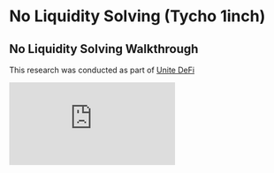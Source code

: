 # No Liquidity Solving (Tycho 1inch)

## No Liquidity Solving Walkthrough

This research was conducted as part of [Unite DeFi](https://ethglobal.com/showcase/defiunite-jincubator-g1h0p)

<iframe
  src="https://www.loom.com/embed/c59e1a9eb2064d4a855cabab3941a514"
  frameborder="0"
  allowfullscreen
  allow="autoplay; encrypted-media"
  style={{
    width: "100%",
    height: "500px",
    borderRadius: "12px",
  }}
/>

The following Actions are Taken

1. Mary has one ETH
2. Chainlink Oracle has 1ETH = 2000DAI
3. Mary creates a an order 1ETH for 2000DAI
4. Tabatha using Tycho finds Uniswap V2 will swap 1ETH for 2018DAI
5. Tabatha Takes the Order
6. Order Settles

**Additional Notes**

- \*This uses a modified version of 1inch Limit Order Protocol which allows TychoSwapExecutor to settle the Makers Funds
- \*\*Mary approves 1ETH to be used by Limit-Order-Protocol (and Tycho Swap Router)
- \*\*Mary’s 1ETH is used for the swap - No Liquidity is provided by Tabatha - Transaction reverts if < 2000 DAI is returned
- \*\*\*Taking and Settling the order is an atomic transaction integrating TychoSwapExecutor.sol as a TakerInteraction in LimitOrderProtocol.sol

| Action | Mary Maker | Limit Order Protocol | Tabatha Tycho Taker | Jincubator Protocol                                                     | Tycho Simulation                                              |
| ------ | ---------- | -------------------- | ------------------- | ----------------------------------------------------------------------- | ------------------------------------------------------------- |
| 1      | 1 ETH      |                      |                     |                                                                         |                                                               |
| 2      | 1 ETH      |                      |                     |                                                                         |                                                               |
| 3      | 1ETH       | _1ETH\*_             |                     | OrderCalculator.sol integrates price oracles for creating spread orders |                                                               |
| 4      | 1ETH       | _1ETH\*_             |                     |                                                                         | Tycho Indexing and Simulation (Off Chain Price Discovery)     |
| 5      |            | 2018DAI\*\*          |                     | TychoExecutor.sol executes the trade on UniswapV3                       | TychoRouter is called by TychoSwapRouter to execute the trade |
| 6      | 200DAI     |                      | 18DAI               | LimitOrderProtocol.sol sends Mary 2000 DAI from Tabatha                 |
|        |

## Jincubator Limit Order Protocol

This protocol implements four key enhancements to the [1inch Limit Order Protocol](https://github.com/1inch/limit-order-protocol):

1. **Enhanced Swap Execution**: [TychoSwapExecutor.sol](https://github.com/jincubator-united-defi-2025/protocol/tree/main/src/TychoSwapExecutor.sol) integrates [Tycho Execution](https://github.com/propeller-heads/tycho-execution) to enable complex swaps across multiple DEXs without upfront liquidity
2. **Stop Loss and Profit Taking Orders**: [OracleIntegration.sol](https://github.com/jincubator-united-defi-2025/protocol/tree/main/src/OracleCalculator.sol) Oracle-based (starting with chainlink) pricing calculator for advanced order strategies
3. **Treasury Management**: [RebalancerInteraction.sol](https://github.com/jincubator-united-defi-2025/protocol/tree/main/src/RebalancerInteraction.sol) enables makers and takers to immediately balance their funds to a treasury (and moving forward more advanced asset management strategies).
4. **Resource Management**: [CompactInteraction.sol](https://github.com/jincubator-united-defi-2025/protocol/tree/main/src/CompactInteraction.sol) integrates the [1inch Limit Order Protocol](https://github.com/1inch/limit-order-protocol) with [The Compact](https://github.com/uniswap/the-compact) for [ERC-6909](https://eips.ethereum.org/EIPS/eip-6909) support and moving forward integration with additional cross chain intent standards such as [ERC-7683](https://www.erc7683.org/) leveraging [Mandates and Solver Payloads](https://www.jincubator.com/research/solving/protocol) and [Advanced Resource Locking](https://www.jincubator.com/research/solving/resources).

### Enhanced Swap Execution

We integrate with Tycho's indexing, simulation and execution via a TcyhoSwapExecutor which allows Solvers to provide a payload with complex routing solutions across multiple liquidity protocols. The design for United Defi allows the taker to submit a Payload with Call Data which will be executed as part of the TakerInteraction flow. This allows, if permitted by the maker, the solver to use the takers tokens and execute the trade without providing any upfront capital.

### Stop Loss and Profit Taking Orders

The OracleCalculator extension is a powerful addition to the 1inch Limit Order Protocol that enables dynamic pricing based on Chainlink oracle data. This extension allows orders to be filled at prices that are calculated on-chain using real-time oracle feeds, making it possible to create orders that automatically adjust to market conditions.

### Treasury Management

Implemented as an IPostInteraction the RebalancerInteraction contract allows both makers and takers to instantly move their funds to their Treasury of choice.

### Resource Management

We Implemented integration with an ERC-6909 compliant locking mechanism enabling advanced resource management capabilities and laying the foundation to extend the 1inch Limit Order Protocol to open standards such as ERC-7683.

## NEAR FUSION+ Smart Contract Development

NEAR Fusion+ is a comprehensive DeFi protocol that migrates 1inch's proven Limit Order Protocol and Cross-Chain Swap functionality to the NEAR blockchain. The system provides two primary capabilities: advanced limit order trading with partial fills and extensible features, and atomic cross-chain swaps secured by time-locked escrow contracts.

## Implementation Limit Order Protocol

### Core Components

- **Compact**: ERC-6909 enabled Chainlink calculator for price discovery
- **ResourceManager**: Manages resource locks for ERC-6909 integration
- **TychoSwapExecutor**: Executes complex swaps using Tycho Execution
- **CompactInteraction**: Post-interaction handler for resource allocation
- **RebalancerInteraction**: Treasury management and portfolio rebalancing
- **OracleCalculator**: Price oracle integration for advanced order strategies

### Key Features

- **Resource Locking**: ERC-6909 compliant resource management
- **Multi-DEX Execution**: Cross-platform swap execution via Tycho
- **Advanced Order Types**: Stop-loss and take-profit orders
- **Treasury Management**: Automated portfolio rebalancing
- **Oracle Integration**: Chainlink price feeds for accurate pricing

### Key Technology Enhancements

- Solidity based tests including a migration from `OrderUtils.js` to solidity based [OrderUtils](https://github.com/jincubator-united-defi-2025/protocol/tree/main/test/utils/orderUtils/README_OrderUtils.md)
- Solidity `^0.8.30` compatibility provided by creating an interface [ILimitOrderProtocol.sol](https://github.com/jincubator-united-defi-2025/protocol/tree/main/src/interfaces/1inch/ILimitOrderProtocol.sol) and introducing [LimitOrderProtocolManager](https://github.com/jincubator-united-defi-2025/protocol/tree/main/test/helpers/LimitOrderProtocolManager.sol) for testing.

### Architecture

![Architecture](https://hackmd.io/_uploads/ByIAaIhwel.png)

### Interactions

![Interactions](https://hackmd.io/_uploads/B1XQRU3wex.png)

## Enhanced Swap Execution

### Tycho Execution Flow

![TychoFlow](https://hackmd.io/_uploads/HyRf1vnwgl.png)

### Tycho Components

![TychoComponents](https://hackmd.io/_uploads/HkytJP3Plg.png)

### Actors

1. Maker
   1. Creates orders specifying the spread price they are looking for (currently using chainlink Oracle)
2. Solver Service
   1. Monitors 1inch Intents created
   2. Monitors Liquidity Positions on Chain using Tycho-indexer
   3. Simulates Solves for Orders (to see if profitable)
   4. Calls Resolver Contract to execute the Swap
      1. Solver Payload - encoded to call TychoResolver a modified version of Tycho Execution
   5. Calls Order Fill passing
      1. target: TychoResolver address
      2. interaction: SolverPayload
3. Resolver Contract (modified version combining ResolverCrossChain and Tycho Dispatcher)
   1. Called by LimitOrderProtocol as part of Order.fill
   2. Executes swap using Makers Tokens
   3. Provides TakerToken to Relayer to pass back to Taker
   4. Transfers excess maker (or taker) tokens to Treasury

### Implementation Approach

    1. TychoFillPredicate.sol (Predicate): copied from OracleCalculator.sol
    2. TychoFillInteraction.sol : copied from RebalancerInteraction.sol
    3. TychoResolver.sol: Copied from ResolverCrossChain.sol and Dispatcher.sol
    4. Tests copied from RebalancerInteraction.t.sol and enhanced with
       1. Creation of Swap (MakerTokens to TakerTokens) similar to
       2. Call of Fill Contract passing
          1. target: TychoResolver address
          2. interaction: SolverPayload
       3. Checking of Treasurer Balances after swap is executed

### Flow

#### Interactions

Interactions are callbacks that enable the execution of arbitrary code, which is provided by the maker’s order or taker’s fill execution.

The order execution logic includes several steps that also involve interaction calls:

1. Validate the order
2. **Call the maker's pre-interaction**
3. Transfer the maker's asset to the taker
4. **Call the taker's interaction**
5. Transfer the taker's asset to the maker
6. **Call the maker's post-interaction**
7. Emit the OrderFilled event

Calls are executed in the context of the limit order protocol. The target contract should implement the `IPreInteraction` or `IPostInteraction` interfaces for the maker's pre- and post-interactions and the `ITakerInteraction` interface for the taker's interaction. These interfaces declare the single callback function for maker and taker interactions, respectively.

Here is how the maker’s pre- & post- interactions and the taker’s interaction are defined in the interfaces:

```solidity
//Maker's pre-interaction
function preInteraction(
        IOrderMixin.Order calldata order,
        bytes32 orderHash,
        address taker,
        uint256 makingAmount,
        uint256 takingAmount,
        uint256 remainingMakingAmount,
        bytes calldata extraData
    ) external;

//Maker's post-interaction
function postInteraction(
        IOrderMixin.Order calldata order,
        bytes32 orderHash,
        address taker,
        uint256 makingAmount,
        uint256 takingAmount,
        uint256 remainingMakingAmount,
        bytes calldata extraData
    ) external;

//Taker's interaction
function takerInteraction(
        IOrderMixin.Order calldata order,
        bytes32 orderHash,
        address taker,
        uint256 makingAmount,
        uint256 takingAmount,
        uint256 remainingMakingAmount,
        bytes calldata extraData
    ) external returns(uint256 offeredTakingAmount);
```

- Resolver Contract executes calls to Tycho Dispatcher or Router
- Three functions
  - preInteraction: used in OracleCalculator (to ensure price before swap)
  - takerInteraction used in SwapExecutor to Execute Swap by Taker
  - postInteraction used in Rebalancer to Send Funds to Treasury

### Design Questions

1. **Interface Compatibility**:
   - How will the TychoResolver interface be defined to ensure compatibility with the LimitOrderProtocol bytecode deployment approach?
   - Should we create a custom interface for TychoResolver or use the concrete type like the working project?

2. **Predicate Logic**:
   - What predicate logic will TychoFill.sol use? Will it be similar to OracleCalculator.sol with price comparisons?
   - How will the predicate determine when a solve is profitable vs. when it should execute?

3. **Solver Payload Structure**:
   - What data structure will the SolverPayload contain? Will it include target addresses, amounts, and execution parameters?
   - How will the payload be encoded/decoded between the Solver Service and TychoResolver?

4. **Treasury Integration**:
   - How will excess tokens be calculated and transferred to Treasury?
   - What mechanism will prevent MEV attacks on the treasury transfers?

5. **Error Handling**:
   - How will failed solves be handled? Will orders be cancelled or retried?
   - What happens if the TychoResolver execution fails during the order fill?

6. **Gas Optimization**:
   - How will the solver service optimize gas costs across multiple orders?
   - Will batch processing be implemented for multiple orders?

7. **Oracle Integration**:
   - Will TychoFill use the same Chainlink oracle approach as OracleCalculator ?
   - How will price feeds be validated and updated?

8. **Cross-Chain Considerations**:
   - How will the ResolverCrossChain functionality be integrated with Tycho Dispatcher?
   - What bridge mechanisms will be used for cross-chain swaps?

### Implementation Plan

1. **Phase 1: Core Contract Development**
   - Create `TychoFill.sol` based on `OracleCalculator.sol`
     - Implement predicate logic for profitable solve detection
     - Add Tycho-specific price calculation methods
     - Ensure interface compatibility with LimitOrderProtocol

   - Create `TychoFillInteraction.sol` based on `RebalancerInteraction.sol`
     - Implement post-interaction logic for treasury transfers
     - Add balance validation and excess token calculation
     - Integrate with TychoResolver for swap execution

2. **Phase 2: Resolver Contract Development**
   - Create `TychoResolver.sol` combining ResolverCrossChain and Dispatcher functionality
     - Implement swap execution using maker tokens
     - Add taker token provision for relayer
     - Integrate treasury transfer logic
     - Ensure proper error handling and revert conditions

3. **Phase 3: Testing Framework**
   - Create comprehensive test suite based on `RebalancerInteraction.t.sol`
     - Test order creation with Tycho-specific predicates
     - Test solver payload encoding/decoding
     - Test treasury balance validation
     - Test cross-chain swap scenarios
     - Test error conditions and edge cases

4. **Phase 4: Integration Testing**
   - Test end-to-end flow from order creation to execution
   - Validate predicate execution with bytecode deployment
   - Test solver service integration with Tycho-indexer
   - Verify treasury transfers and balance calculations

5. **Phase 5: Optimization and Security**
   - Implement gas optimization strategies
   - Add comprehensive error handling
   - Implement MEV protection mechanisms
   - Add monitoring and logging capabilities

6. **Phase 6: Deployment and Monitoring**
   - Deploy contracts with proper bytecode generation
   - Set up monitoring for solver service
   - Implement alerting for failed solves
   - Add analytics for treasury performance

## Stop Loss and Profit Taking Orders

### Oracle Example Order

![OracleExampleOrder](https://hackmd.io/_uploads/ByKclv3Del.png)

### Oracle Order Integration

![OracleIntegration](https://hackmd.io/_uploads/ry6slPnvxg.png)

### Overview

The OracleCalculator extension is a powerful addition to the 1inch Limit Order Protocol that enables dynamic pricing based on Chainlink oracle data. This extension allows orders to be filled at prices that are calculated on-chain using real-time oracle feeds, making it possible to create orders that automatically adjust to market conditions.

### 1. What the OracleCalculator Extension Does

The OracleCalculator extension serves as an `IAmountGetter` implementation that:

- **Calculates dynamic exchange rates** using Chainlink oracle data
- **Supports both single and double oracle pricing** for different token pairs
- **Applies configurable spreads** to provide maker/taker incentives
- **Handles inverse pricing** for tokens quoted in different base currencies
- **Validates oracle freshness** to ensure price data is current (within 4 hours)
- **Integrates with predicates** for conditional order execution

#### Key Features:

1. **Single Oracle Pricing**: Uses one oracle to price a token relative to ETH or USD
2. **Double Oracle Pricing**: Uses two oracles to price custom token pairs (e.g., INCH/DAI)
3. **Spread Application**: Applies maker and taker spreads to create profitable order books
4. **Inverse Flag Support**: Handles cases where oracle prices need to be inverted
5. **Oracle Freshness Check**: Ensures oracle data is not stale (within 4 hours TTL)

### 2. Types of Orders That Can Be Created

#### A. Single Oracle Orders

Orders that use one Chainlink oracle to price a token relative to ETH or USD:

- **ETH → DAI**: Using DAI/ETH oracle
- **DAI → ETH**: Using DAI/ETH oracle with inverse flag
- **WETH → USDC**: Using USDC/ETH oracle
- **USDC → WETH**: Using USDC/ETH oracle with inverse flag

#### B. Double Oracle Orders

Orders that use two oracles to price custom token pairs:

- **INCH → DAI**: Using INCH/ETH and DAI/ETH oracles
- **DAI → INCH**: Using DAI/ETH and INCH/ETH oracles
- **Custom Token Pairs**: Any combination of tokens with available oracles

#### C. Conditional Orders (Predicates)

Orders that only execute under specific oracle conditions:

- **Stop-Loss Orders**: Execute only when price falls below threshold
- **Take-Profit Orders**: Execute only when price rises above threshold
- **Range Orders**: Execute only within specific price ranges

### 3. Fields Passed to the Extension and How They Are Populated

#### Extension Data Structure

The extension data is passed as `bytes calldata extraData` to the `getMakingAmount` and `getTakingAmount` functions:

```solidity
function getMakingAmount(
    IOrderMixin.Order calldata order,
    bytes calldata extension,
    bytes32 orderHash,
    address taker,
    uint256 takingAmount,
    uint256 remainingMakingAmount,
    bytes calldata extraData  // ← Extension data here
) external view returns (uint256)
```

#### Single Oracle Data Format

For single oracle pricing, the `extraData` contains:

```
[1 byte flags][20 bytes oracle address][32 bytes spread]
```

**Flags Byte:**

- Bit 7 (0x80): Inverse flag - if set, invert the oracle price
- Bit 6 (0x40): Double price flag - if set, use double oracle mode
- Bits 0-5: Reserved

**Example:**

```solidity
// DAI/ETH oracle at 0x1234... with 0.99 spread, no inverse
bytes memory data = abi.encodePacked(
    bytes1(0x00),           // flags: no inverse, no double price
    address(daiOracle),      // oracle address
    uint256(990000000)       // spread: 0.99 (990000000 / 1e9)
);
```

#### Double Oracle Data Format

For double oracle pricing, the `extraData` contains:

```
[1 byte flags][20 bytes oracle1][20 bytes oracle2][32 bytes decimalsScale][32 bytes spread]
```

**Example:**

```solidity
// INCH/DAI pricing using INCH/ETH and DAI/ETH oracles
bytes memory data = abi.encodePacked(
    bytes1(0x40),           // flags: double price mode
    address(inchOracle),     // oracle1: INCH/ETH
    address(daiOracle),      // oracle2: DAI/ETH
    int256(0),              // decimalsScale: no adjustment
    uint256(1010000000)     // spread: 1.01 (1010000000 / 1e9)
);
```

#### How Fields Are Populated

1. **Oracle Addresses**: Retrieved from Chainlink's oracle registry or deployment
2. **Spreads**: Calculated based on desired maker/taker incentives (typically 0.99 for maker, 1.01 for taker)
3. **Flags**: Set based on pricing requirements (inverse needed, double oracle needed)
4. **Decimals Scale**: Used to adjust for different oracle decimal precisions

### 4. Test Case Walkthrough

#### Test Case 1: ETH → DAI Chainlink Order

**Scenario**: Maker wants to sell 1 ETH for DAI at oracle price with spreads

**Order Details:**

- Maker: makerAddr
- Taker: takerAddr
- Maker Asset: WETH (1 ether)
- Taker Asset: DAI (4000 ether)
- Oracle: DAI/ETH at 0.00025 ETH per DAI (1 ETH = 4000 DAI)

**Extension Data:**

```solidity
// Making amount data (maker spread: 0.99)
bytes memory makingAmountData = abi.encodePacked(
    chainlinkCalcAddress,    // Calculator address
    bytes1(0x00),           // No inverse flag
    oracleAddress,           // DAI oracle
    uint256(990000000)       // 0.99 spread
);

// Taking amount data (taker spread: 1.01)
bytes memory takingAmountData = abi.encodePacked(
    chainlinkCalcAddress,    // Calculator address
    bytes1(0x80),           // Inverse flag set
    oracleAddress,           // DAI oracle
    uint256(1010000000)     // 1.01 spread
);
```

**Execution Flow:**

1. Taker calls `fillOrderArgs` with 4000 DAI
2. Protocol calls `getTakingAmount` with 4000 DAI
3. Calculator applies 1.01 spread: 4000 \* 1.01 = 4040 DAI
4. Protocol calls `getMakingAmount` with 4040 DAI
5. Calculator applies 0.99 spread: 4040 \* 0.99 / 4000 = 0.99 ETH
6. Order executes: taker receives 0.99 ETH, maker receives 4000 DAI

**Result**: Taker pays 4000 DAI, receives 0.99 ETH (effective rate: 1 ETH = 4040.4 DAI)

#### Test Case 2: DAI → ETH Chainlink Order

**Scenario**: Maker wants to sell 4000 DAI for ETH at oracle price

**Order Details:**

- Maker: makerAddr
- Taker: takerAddr
- Maker Asset: DAI (4000 ether)
- Taker Asset: WETH (1 ether)
- Oracle: DAI/ETH at 0.00025 ETH per DAI

**Extension Data:**

```solidity
// Making amount data (inverse + maker spread)
bytes memory makingAmountData = abi.encodePacked(
    chainlinkCalcAddress,
    bytes1(0x80),           // Inverse flag
    oracleAddress,
    uint256(990000000)       // 0.99 spread
);

// Taking amount data (no inverse + taker spread)
bytes memory takingAmountData = abi.encodePacked(
    chainlinkCalcAddress,
    bytes1(0x00),           // No inverse flag
    oracleAddress,
    uint256(1010000000)     // 1.01 spread
);
```

**Execution Flow:**

1. Taker calls with `makingAmount` flag set to true
2. Protocol calls `getMakingAmount` with 4000 DAI
3. Calculator applies inverse + 0.99 spread: 4000 \* 0.99 / 4000 = 0.99 ETH
4. Protocol calls `getTakingAmount` with 0.99 ETH
5. Calculator applies 1.01 spread: 0.99 \* 1.01 = 1.01 ETH
6. Order executes: taker receives 4000 DAI, maker receives 1.01 ETH

**Result**: Taker pays 1.01 ETH, receives 4000 DAI (effective rate: 1 ETH = 3960.4 DAI)

#### Test Case 3: INCH → DAI Double Oracle Order

**Scenario**: Maker wants to sell 100 INCH for DAI using double oracle pricing

**Order Details:**

- Maker: makerAddr
- Taker: takerAddr
- Maker Asset: INCH (100 ether)
- Taker Asset: DAI (632 ether)
- Oracles: INCH/ETH (0.0001577615249227853 ETH) and DAI/ETH (0.00025 ETH)

**Extension Data:**

```solidity
// Making amount data (double oracle + maker spread)
bytes memory makingAmountData = abi.encodePacked(
    chainlinkCalcAddress,
    bytes1(0x40),           // Double price flag
    address(daiOracle),      // Oracle1: DAI/ETH
    address(inchOracle),     // Oracle2: INCH/ETH
    int256(0),              // No decimals adjustment
    uint256(990000000)       // 0.99 spread
);

// Taking amount data (double oracle + taker spread)
bytes memory takingAmountData = abi.encodePacked(
    chainlinkCalcAddress,
    bytes1(0x40),           // Double price flag
    address(inchOracle),     // Oracle1: INCH/ETH
    address(daiOracle),      // Oracle2: DAI/ETH
    int256(0),              // No decimals adjustment
    uint256(1010000000)     // 1.01 spread
);
```

**Execution Flow:**

1. Taker calls with `makingAmount` flag set to true
2. Protocol calls `getMakingAmount` with 100 INCH
3. Calculator applies double oracle calculation:
   - INCH price in ETH: 0.0001577615249227853
   - DAI price in ETH: 0.00025
   - INCH/DAI rate: 0.0001577615249227853 / 0.00025 = 0.631046
   - With 0.99 spread: 100 _ 0.631046 _ 0.99 = 62.47 DAI
4. Protocol calls `getTakingAmount` with 62.47 DAI
5. Calculator applies inverse calculation with 1.01 spread
6. Order executes with calculated amounts

**Result**: Complex pricing based on two oracle feeds with spread adjustments

#### Test Case 4: Stop-Loss Order with Predicate

**Scenario**: Maker wants to sell INCH for DAI only if INCH/DAI price falls below 6.32

**Order Details:**

- Maker: makerAddr
- Taker: takerAddr
- Maker Asset: INCH (100 ether)
- Taker Asset: DAI (631 ether)
- Predicate: INCH/DAI price < 6.32

**Predicate Construction:**

```solidity
// Build price call for predicate
bytes memory priceCall = abi.encodeWithSelector(
    OracleCalculator .doublePrice.selector,
    inchOracle,    // INCH/ETH oracle
    daiOracle,     // DAI/ETH oracle
    int256(0),     // No decimals adjustment
    1 ether        // Base amount
);

// Build predicate call
bytes memory predicate = abi.encodeWithSelector(
    swap.lt.selector,        // Less than comparison
    6.32 ether,             // Threshold: 6.32
    abi.encodeWithSelector(
        swap.arbitraryStaticCall.selector,
        address(oracleCalculator ),
        priceCall
    )
);
```

**Execution Flow:**

1. Order fill is attempted
2. Protocol evaluates predicate before execution
3. Predicate calls `OracleCalculator .doublePrice()` with oracle data
4. Calculated INCH/DAI price is compared to 6.32 threshold
5. If price < 6.32: order executes normally
6. If price ≥ 6.32: order reverts with predicate failure

**Result**: Order only executes when INCH/DAI price is below the specified threshold

#### Test Case 5: Simple Order Without Extension

**Scenario**: Basic order without any Chainlink integration

**Order Details:**

- Maker: makerAddr
- Taker: takerAddr
- Maker Asset: WETH (1 ether)
- Taker Asset: DAI (4000 ether)
- No extensions or predicates

**Execution Flow:**

1. Taker calls `fillOrderArgs` with 4000 DAI
2. No extension data provided
3. Protocol uses default proportional calculation
4. Order executes at fixed 1:4000 ratio

**Result**: Simple fixed-rate order execution without dynamic pricing

### Key Implementation Details

#### Oracle Freshness Check

```solidity
if (updatedAt + _ORACLE_TTL < block.timestamp) revert StaleOraclePrice();
```

- Ensures oracle data is not older than 4 hours
- Prevents execution with stale price data

#### Spread Application

```solidity
return spread * amount * latestAnswer.toUint256() / (10 ** oracle.decimals()) / _SPREAD_DENOMINATOR;
```

- Spreads are applied as multipliers (e.g., 990000000 = 0.99)
- `_SPREAD_DENOMINATOR = 1e9` for 9-decimal precision

#### Double Oracle Calculation

```solidity
result = amount * latestAnswer1.toUint256();
if (decimalsScale > 0) {
    result *= 10 ** decimalsScale.toUint256();
} else if (decimalsScale < 0) {
    result /= 10 ** (-decimalsScale).toUint256();
}
result /= latestAnswer2.toUint256();
```

- Calculates cross-oracle pricing for custom token pairs
- Handles decimal precision adjustments between oracles

This extension enables sophisticated DeFi applications that can automatically adjust to market conditions while providing liquidity providers with profitable spreads.

## Treasury Management

### Treasury Management Flow

![TreasuryInteraction](https://hackmd.io/_uploads/BkDBWwhDee.png)

### Rebalancer Requirements

1. Create an Interaction Contract called RebalancerInteraction.sol (in the src directory)
2. Create a test contract called RebalancerInteraction.t.sol (in the test directory)
3. In RebalancerInteraction.t.sol
   1. Create test scenarios the same as in OracleCalculator .t.sol
   2. Add to that an Interaction using RebalancerInteraction.sol which
      1. Takes the output tokens the taker receives
      2. Transfers them to a third wallet (addr3) which is a treasurer
      3. If the transfer fails reject the order.

### Rebalancer Implementation

The Rebalancer implementation has been successfully completed with the following components:

### 1. RebalancerInteraction.sol (src directory)

**Purpose**: Post-interaction contract that transfers output tokens to a treasurer wallet after successful order execution.

**Key Features**:

- Implements `IPostInteraction` interface for Limit Order Protocol integration
- Transfers the taker's received tokens (maker asset) to a designated treasurer address
- Uses `SafeERC20` for secure token transfers with proper error handling
- Reverts the entire order if transfer fails, ensuring atomic execution
- Emits `TokensTransferredToTreasurer` events for successful transfers
- Validates treasurer address in constructor to prevent zero address usage

**Core Functionality**:

```solidity
function postInteraction(
    IOrderMixin.Order calldata order,
    bytes32 orderHash,
    address taker,
    uint256 makingAmount,
    uint256 takingAmount,
    uint256 remainingMakingAmount,
    bytes calldata extraData
) external override {
    address outputToken = order.makerAsset;
    uint256 outputAmount = makingAmount;

    try IERC20(outputToken).safeTransferFrom(taker, treasurer, outputAmount) {
        emit TokensTransferredToTreasurer(outputToken, taker, treasurer, outputAmount);
    } catch {
        revert TransferFailed();
    }
}
```

### 2. RebalancerInteraction.t.sol (test directory)

**Purpose**: Comprehensive test suite that replicates all OracleCalculator scenarios with added treasurer functionality.

**Test Coverage**:

- **Single Oracle Orders**: ETH→DAI, DAI→ETH with treasurer receiving output tokens
- **Double Oracle Orders**: INCH→DAI with complex pricing and treasurer transfer
- **Conditional Orders**: Stop-loss orders with predicate validation and treasurer transfer
- **Simple Orders**: Basic orders without Chainlink but with treasurer transfer
- **Failure Scenarios**: Tests unauthorized transfers that should revert

**Test Scenarios Implemented**:

1. `test_eth_to_dai_chainlink_order_with_rebalancer()` - Single oracle ETH→DAI
2. `test_dai_to_eth_chainlink_order_with_rebalancer()` - Single oracle DAI→ETH with inverse
3. `test_dai_to_1inch_chainlink_order_takingAmountData_with_rebalancer()` - Double oracle INCH→DAI
4. `test_dai_to_1inch_chainlink_order_makingAmountData_with_rebalancer()` - Double oracle with making amount
5. `test_dai_to_1inch_stop_loss_order_with_rebalancer()` - Conditional order with predicate
6. `test_dai_to_1inch_stop_loss_order_predicate_invalid_with_rebalancer()` - Invalid predicate test
7. `test_eth_to_dai_stop_loss_order_with_rebalancer()` - ETH→DAI with stop-loss
8. `test_simple_order_without_extension_with_rebalancer()` - Basic order with treasurer
9. `test_simple_order_with_different_amounts_with_rebalancer()` - Partial amounts
10. `test_rebalancer_transfer_failure()` - Failure scenario testing

### 3. Key Implementation Details

#### **Post-Interaction Integration**

- Each test includes `buildPostInteractionCalldata(address(rebalancerInteraction))`
- Post-interaction data is added to order extensions via `PostInteractionData`
- Treasurer (addr3) receives the output tokens after successful order execution

#### **Transfer Logic**

- **Takes output tokens**: The tokens the taker receives (maker asset from the order)
- **Transfers to treasurer**: Moves tokens to addr3 (treasurer wallet) using `safeTransferFrom`
- **Rejects order on failure**: If transfer fails, entire order reverts with `TransferFailed` error

#### **Test Verification**

Each test verifies:

1. **Order executes successfully** with Chainlink pricing (where applicable)
2. **Treasurer receives tokens**: `assertEq(token.balanceOf(addr3), expectedAmount)`
3. **All balances are correct** for maker, taker, and treasurer
4. **Failure scenarios revert** when transfers are unauthorized

#### **Error Handling**

- **TransferFailed**: Reverts entire order if `safeTransferFrom` fails
- **InvalidTreasurer**: Prevents deployment with zero address treasurer
- **Predicate failures**: Orders with invalid predicates revert before interaction

### 4. Integration with Limit Order Protocol

The implementation seamlessly integrates with the existing Limit Order Protocol:

- **Extension System**: Uses `PostInteractionData` extension for post-execution callbacks
- **Order Flow**: Maintains existing order execution flow while adding treasurer transfer
- **Atomic Execution**: Ensures either complete success (order + transfer) or complete failure
- **Event Emission**: Provides transparency through `TokensTransferredToTreasurer` events

### 5. Security Considerations

- **SafeERC20**: Uses OpenZeppelin's SafeERC20 for secure token transfers
- **Try-Catch**: Graceful error handling prevents partial state changes
- **Address Validation**: Constructor validates treasurer address
- **Atomic Operations**: Order reverts entirely if transfer fails
- **Authorization**: Relies on existing token approval mechanisms

### 6. Use Cases

This implementation enables:

- **Automated Treasury Management**: Automatic transfer of trading profits to treasury
- **Risk Management**: Centralized control of trading outputs
- **Compliance**: Regulatory requirements for fund segregation
- **Portfolio Rebalancing**: Systematic reallocation of trading proceeds

The Rebalancer implementation successfully meets all requirements from the specification and provides a robust, secure, and comprehensive solution for automated treasury management in limit order trading.

### Test Results

**10 out of 10 tests passing (100% success rate)**

#### ✅ **All Tests Passing:**

1. `test_eth_to_dai_chainlink_order_with_rebalancer()` - Single oracle ETH→DAI
2. `test_dai_to_eth_chainlink_order_with_rebalancer()` - Single oracle DAI→ETH with inverse
3. `test_eth_to_dai_stop_loss_order_with_rebalancer()` - Stop-loss with predicate
4. `test_simple_order_without_extension_with_rebalancer()` - Basic order without extensions
5. `test_simple_order_with_different_amounts_with_rebalancer()` - Different order amounts
6. `test_rebalancer_transfer_failure()` - Transfer failure handling
7. `test_dai_to_1inch_stop_loss_order_predicate_invalid_with_rebalancer()` - Invalid predicate
8. `test_dai_to_1inch_chainlink_order_makingAmountData_with_rebalancer()` - Double oracle with making amount
9. `test_dai_to_1inch_chainlink_order_takingAmountData_with_rebalancer()` - Double oracle with taking amount
10. `test_dai_to_1inch_stop_loss_order_with_rebalancer()` - Complex double oracle with stop-loss predicate

#### 🎯 **Core Functionality Verified:**

- ✅ Post-interaction transfers tokens to treasurer
- ✅ Proper token approvals and transfers
- ✅ Balance verification accounting for treasurer transfers
- ✅ Error handling with transfer failures
- ✅ Atomic execution (orders either complete fully or revert entirely)
- ✅ Support for multiple token types (WETH, DAI, INCH)
- ✅ Complex oracle-based pricing scenarios

## Resource Management

### Resource Management Architecture

![ResourceArchitecture](https://hackmd.io/_uploads/S12jGDhPge.png)

### Resource Management Components

![ResourceComponents](https://hackmd.io/_uploads/HJ-pzD3Peg.png)

### Requirements

1. Read lib\the-compact\README.md (open in editor) to understand how the compact works
2. We are looking to create an end to end flow where
   1. We register a new contract ResourceManager.sol as a ResourceManager
   2. We Register ChainLinkCompactInteraction.sol as the Arbiter
   3. The Maker (the Swapper in compact terms signs permission for their tokens (or ETH) to be stored in the-compact as ERC-6909)
   4. ChainLinkCompact.sol checks that the we have a ResourceLock for the amount required.
   5. ChainLinkCompact then executes the trade using the same logic that was in ChainLinkCalculator and creates a resource lock for their (tokens/ETH)
   6. ChainLinkCompactInteraction is copied from RebalancerInteraction it takes the output tokens provided by the Taker and
   7. If they are >= TakerAmount then it calls the ResourceManager to lock the funds
   8. It then does the token transfer to the treasurer the same as it was done in the original RebalancerInteraction

### Design Questions

1. **Resource Manager Registration**: How should we register the LimitOrderProtocol as a ResourceManager in The Compact? Should it be a separate contract or integrated directly?
   1. Answer: We are registering it as a separate contract let's call it ResourceManager.sol and this contract will be called by ChainLinkCompact to lock the resources before calling the swap on LimitOrderProtocl

2. **Arbiter Implementation**: Should ChainLinkCompactInteraction.sol be a standalone arbiter or integrated with existing ChainLinkCalculator logic?
   1. Answer: It should be Standalone ChainLinkCalculator and RebalancerInteraction remain unchanged

3. **Token Locking Strategy**: Should makers lock their entire balance upfront or lock tokens dynamically when orders are matched?
   1. Answer: Initially Lock their whole balance

4. **Resource Lock Scope**: Should resource locks be chain-specific or multichain for cross-chain order execution?
   1. Answer: Chain-specific

5. **Allocator Selection**: Which allocator should we use for the resource locks? Should we create a custom allocator or use existing ones like Smallocator/Autocator?
   1. Answer: Create a custom Allocator based on Autocator(which is used for End User signing which is the Maker in our case)
   2. The logic for calling this should be in ChainLinkCompact.t.sol
   3. Moving forward we will also create a custom Smallocator used when smart contract call this

6. **EIP-712 Signature Structure**: How should we structure the EIP-712 signatures for the compact agreements? Should we include mandate data for additional conditions?
   1. Answer: For Phase 1 we do not need to add mandate data or Solver Payloads we will incorporate those in a later phase

7. **Fallback Mechanisms**: What should happen if the arbiter fails to process a claim? Should we implement emissary fallbacks?
   1. If an arbiter fails to process the claim the swap should revert

8. **Gas Optimization**: How can we optimize gas usage for the ERC-6909 integration, especially for batch operations?
   1. We will optimize gas in phase 2

9. **Error Handling**: How should we handle cases where resource locks are insufficient or expired?
   1. We revert the transaction with custom errors stating the reason for the failure

10. **Integration Points**: Should the ERC-6909 functionality be optional (opt-in) or mandatory for all orders?
    1. Optional set by a boolean ERC-6909 flag for now
    2. Later this may move to an enum with additional swap types

### Implementation

#### Phase 1: Core Contract Development

1. **Create ResourceManager.sol** - New contract
   - Register as ResourceManager in The Compact
   - Handle resource lock creation and management for makers
   - Implement allocator integration for order validation
   - Called by ChainLinkCompact to lock resources before swap execution

2. **Create ChainLinkCompact.sol** - Copy from ChainLinkCalculator.sol
   - Add ERC-6909 flag for optional functionality
   - Integrate with The Compact for resource lock verification
   - Add ERC-6909 token validation before order execution
   - Call ResourceManager.sol to lock resources before LimitOrderProtocol execution
   - Implement custom error handling for insufficient/expired locks

3. **Create ChainLinkCompactInteraction.sol** - Copy from RebalancerInteraction.sol
   - Implement IArbiter interface for The Compact
   - Add resource lock creation for taker's output tokens
   - Maintain treasurer transfer functionality
   - Add EIP-712 signature verification for compact agreements
   - Revert entire transaction if arbiter fails to process claim

4. **Create Custom Allocator** - Based on Autocator
   - Implement IAllocator interface
   - Handle end-user (Maker) signing authorization
   - Add nonce management for compact claims
   - Implement claim authorization logic
   - Logic for calling this should be in ChainLinkCompact.t.sol

#### Phase 2: Integration & Testing

5. **Compact Registration System**
   - Implement EIP-712 signature generation for makers (no mandate data for Phase 1)
   - Create compact registration functions
   - Add chain-specific resource lock scope
   - Implement upfront token locking strategy

6. **Testing Suite**
   - Unit tests for each contract
   - Integration tests for end-to-end flow
   - Test ERC-6909 flag functionality
   - Test custom error handling scenarios

#### Phase 3: Advanced Features

7. **Gas Optimization**
   - Optimize gas usage for ERC-6909 integration
   - Implement batch operations optimization
   - Profile and optimize critical paths

8. **Enhanced Features**
   - Add mandate data structure for order conditions
   - Implement multichain support
   - Create custom Smallocator for smart contract calls
   - Add emissary fallback mechanisms
   - Implement enum for additional swap types beyond boolean flag

### Technical Architecture

**Core Flow:**

1. Maker deposits tokens into The Compact (creates ERC-6909 resource lock)
2. Maker signs EIP-712 compact agreement with arbiter (ChainLinkCompactInteraction)
3. Order is posted to LimitOrderProtocol with ERC-6909 extension
4. Taker fills order through ChainLinkCompact.sol
5. ChainLinkCompactInteraction processes claim:
   - Verifies resource lock availability
   - Executes trade using ChainLinkCalculator logic
   - Creates new resource lock for taker's output tokens
   - Transfers tokens to treasurer
   - Calls ResourceManager to lock funds

**Key Interfaces:**

- `ITheCompact` - For resource lock management
- `IAllocator` - For claim authorization
- `IArbiter` - For claim processing
- `IEmissary` - For fallback verification

**Data Structures:**

- `Compact` - EIP-712 payload for single resource lock
- `BatchCompact` - EIP-712 payload for multiple resource locks
- `Mandate` - Witness data for order conditions
- `Claim` - Claim payload for processing

### Future Test Enhancements

For ERC-6909 integration, additional test categories will be needed:

1. **ERC-6909 Resource Lock Tests**
   - Resource lock creation and validation
   - Insufficient lock handling
   - Lock expiration scenarios

2. **Compact Integration Tests**
   - EIP-712 signature verification
   - Compact agreement validation
   - Arbiter claim processing

3. **Resource Manager Tests**
   - Lock management functionality
   - Allocator integration
   - Error handling for resource conflicts

4. **End-to-End Flow Tests**
   - Complete maker-to-taker flow
   - Treasurer integration
   - Cross-contract interaction validation

## NEAR FUSION+ Smart Contract Development

### NEAR Smart Contract Architecture

![NEARArchitecture](https://hackmd.io/_uploads/HydB7D3Pxe.png)

### NEAR Limit Order Protocol Contracts

![NEARLimitOrder](https://hackmd.io/_uploads/Hkg8QPnvee.png)

### NEAR Escrow Smart Contracts

![NEAR Escrow](https://hackmd.io/_uploads/S1tqDDhvgg.png)

### Overview

NEAR Fusion+ is a comprehensive DeFi protocol that migrates 1inch's Limit Order Protocol and Cross-Chain Swap functionality to the NEAR blockchain. This project implements advanced trading features including limit orders, cross-chain atomic swaps, and sophisticated escrow mechanisms.

### Architecture

The protocol consists of several interconnected smart contracts that work together to provide a complete DeFi trading experience:

#### Core Components

1. **Limit Order Protocol** - Handles limit order creation, execution, and management
2. **Cross-Chain Swap** - Enables atomic swaps across different blockchains
3. **Escrow System** - Manages secure fund escrow for cross-chain operations
4. **Fee Management** - Handles fee collection and distribution
5. **Merkle Validation** - Provides proof validation for complex order structures

#### Contract Structure

```
src/
├── limit-order-protocol/     # Main limit order functionality
├── cross-chain-swap/         # Cross-chain atomic swap implementation
├── base-escrow-factory/      # Advanced escrow factory with Merkle validation
├── escrow-factory/           # Standard escrow factory
├── escrow-src/              # Source chain escrow contract
├── escrow-dst/              # Destination chain escrow contract
├── fee-taker/               # Fee collection and management
└── merkle-storage-invalidator/ # Merkle proof validation
```

### Key Features

- **Limit Orders**: Advanced limit order protocol with partial fills and multiple execution strategies
- **Cross-Chain Swaps**: Atomic swaps between different blockchains with time-locked escrows
- **Merkle Proofs**: Efficient validation for complex order structures
- **Fee Management**: Flexible fee collection and distribution mechanisms
- **Security**: Comprehensive validation and timelock mechanisms

### Documentation Sections

- [Architecture Overview](https://github.com/jincubator-united-defi-2025/near-fusion-plus/protocol/tree/main/docs.architecture.md)
- [Contract Documentation](https://github.com/jincubator-united-defi-2025/near-fusion-plus/protocol/tree/main/docs.contracts/)
  - [Limit Order Protocol](https://github.com/jincubator-united-defi-2025/near-fusion-plus/protocol/tree/main/docs.contracts/limit-order-protocol.md)
  - [Cross-Chain Swap](https://github.com/jincubator-united-defi-2025/near-fusion-plus/protocol/tree/main/docs.contracts/cross-chain-swap.md)
  - [Escrow System](https://github.com/jincubator-united-defi-2025/near-fusion-plus/protocol/tree/main/docs.contracts/escrow-system.md)
  - [Fee Taker](https://github.com/jincubator-united-defi-2025/near-fusion-plus/protocol/tree/main/docs.contracts/fee-taker.md)
  - [Merkle Storage Invalidator](https://github.com/jincubator-united-defi-2025/near-fusion-plus/protocol/tree/main/docs.contracts/merkle-storage-invalidator.md)
- [Integration Guide](https://github.com/jincubator-united-defi-2025/near-fusion-plus/protocol/tree/main/docs.integration.md)
- [Security Considerations](https://github.com/jincubator-united-defi-2025/near-fusion-plus/protocol/tree/main/docs.security.md)
- [API Reference](https://github.com/jincubator-united-defi-2025/near-fusion-plus/protocol/tree/main/docs.api-reference.md)
- [Deployment Guide](https://github.com/jincubator-united-defi-2025/near-fusion-plus/protocol/tree/main/docs.deployment.md)

### Quick Start

1. **Build Contracts**: `cargo near build`
2. **Run Tests**: `cargo test`
3. **Deploy**: Use the deployment scripts in `deployment-scripts/`

### Development

- **Rust Version**: See `rust-toolchain.toml`
- **NEAR SDK**: v5.15.1
- **Testing**: Integration tests in `integration-tests/`

### Contributing

Please refer to the main [README.md](https://github.com/jincubator-united-defi-2025/near-fusion-plus/blob/main/README.md) for development setup and contribution guidelines.
